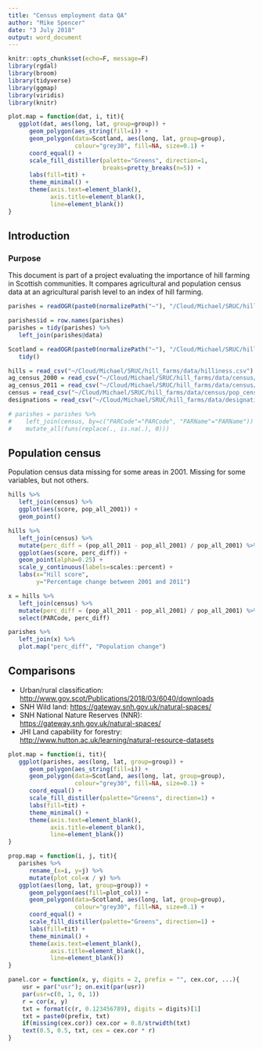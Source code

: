```yaml
---
title: "Census employment data QA"
author: "Mike Spencer"
date: "3 July 2018"
output: word_document
---
```


```r
knitr::opts_chunk$set(echo=F, message=F)
library(rgdal)
library(broom)
library(tidyverse)
library(ggmap)
library(viridis)
library(knitr)
```


```r
plot.map = function(dat, i, tit){
   ggplot(dat, aes(long, lat, group=group)) +
      geom_polygon(aes_string(fill=i)) +
      geom_polygon(data=Scotland, aes(long, lat, group=group),
                   colour="grey30", fill=NA, size=0.1) +
      coord_equal() +
      scale_fill_distiller(palette="Greens", direction=1,
                           breaks=pretty_breaks(n=5)) +
      labs(fill=tit) +
      theme_minimal() +
      theme(axis.text=element_blank(),
            axis.title=element_blank(),
            line=element_blank())
}
```

## Introduction

### Purpose

This document is part of a project evaluating the importance of hill farming in Scottish communities. It compares agricultural and population census data at an agricultural parish level to an index of hill farming.


```r
parishes = readOGR(paste0(normalizePath("~"), "/Cloud/Michael/SRUC/hill_farms/data/spatial/ag_parishes_2016.gpkg"), "simplified_parishes")

parishes$id = row.names(parishes)
parishes = tidy(parishes) %>% 
   left_join(parishes@data)

Scotland = readOGR(paste0(normalizePath("~"), "/Cloud/Michael/SRUC/hill_farms/data/spatial/ag_parishes_2016.gpkg"), "Scotland") %>% 
   tidy()

hills = read_csv("~/Cloud/Michael/SRUC/hill_farms/data/hilliness.csv")
ag_census_2000 = read_csv("~/Cloud/Michael/SRUC/hill_farms/data/census/ag_census_2000.csv")
ag_census_2011 = read_csv("~/Cloud/Michael/SRUC/hill_farms/data/census/ag_census_2011.csv")
census = read_csv("~/Cloud/Michael/SRUC/hill_farms/data/census/pop_census.csv")
designations = read_csv("~/Cloud/Michael/SRUC/hill_farms/data/designations.csv")

# parishes = parishes %>% 
#    left_join(census, by=c("PARCode"="PARCode", "PARName"="PARName")) %>% 
#    mutate_all(funs(replace(., is.na(.), 0)))
```

## Population census

Population census data missing for some areas in 2001.
Missing for some variables, but not others.


```r
hills %>% 
   left_join(census) %>% 
   ggplot(aes(score, pop_all_2001)) +
   geom_point()

hills %>% 
   left_join(census) %>% 
   mutate(perc_diff = (pop_all_2011 - pop_all_2001) / pop_all_2001) %>% 
   ggplot(aes(score, perc_diff)) +
   geom_point(alpha=0.25) +
   scale_y_continuous(labels=scales::percent) +
   labs(x="Hill score",
        y="Percentage change between 2001 and 2011")

x = hills %>% 
   left_join(census) %>% 
   mutate(perc_diff = (pop_all_2011 - pop_all_2001) / pop_all_2001) %>% 
   select(PARCode, perc_diff)

parishes %>% 
   left_join(x) %>% 
   plot.map("perc_diff", "Population change")

```


## Comparisons

* Urban/rural classification: <http://www.gov.scot/Publications/2018/03/6040/downloads>
* SNH Wild land: <https://gateway.snh.gov.uk/natural-spaces/>
* SNH National Nature Reserves (NNR): <https://gateway.snh.gov.uk/natural-spaces/>
* JHI Land capability for forestry: <http://www.hutton.ac.uk/learning/natural-resource-datasets>

```r
plot.map = function(i, tit){
   ggplot(parishes, aes(long, lat, group=group)) +
      geom_polygon(aes_string(fill=i)) +
      geom_polygon(data=Scotland, aes(long, lat, group=group),
                   colour="grey30", fill=NA, size=0.1) +
      coord_equal() +
      scale_fill_distiller(palette="Greens", direction=1) +
      labs(fill=tit) +
      theme_minimal() +
      theme(axis.text=element_blank(),
            axis.title=element_blank(),
            line=element_blank())
}

prop.map = function(i, j, tit){
   parishes %>% 
      rename_(x=i, y=j) %>% 
      mutate(plot_col=x / y) %>% 
   ggplot(aes(long, lat, group=group)) +
      geom_polygon(aes(fill=plot_col)) +
      geom_polygon(data=Scotland, aes(long, lat, group=group),
                   colour="grey30", fill=NA, size=0.1) +
      coord_equal() +
      scale_fill_distiller(palette="Greens", direction=1) +
      labs(fill=tit) +
      theme_minimal() +
      theme(axis.text=element_blank(),
            axis.title=element_blank(),
            line=element_blank())
}

panel.cor = function(x, y, digits = 2, prefix = "", cex.cor, ...){
    usr = par("usr"); on.exit(par(usr))
    par(usr=c(0, 1, 0, 1))
    r = cor(x, y)
    txt = format(c(r, 0.123456789), digits = digits)[1]
    txt = paste0(prefix, txt)
    if(missing(cex.cor)) cex.cor = 0.8/strwidth(txt)
    text(0.5, 0.5, txt, cex = cex.cor * r)
}
```

